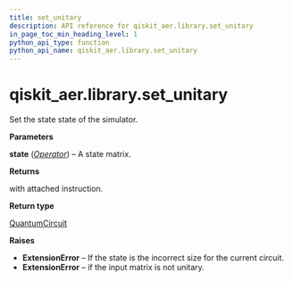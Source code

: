 ```yaml
---
title: set_unitary
description: API reference for qiskit_aer.library.set_unitary
in_page_toc_min_heading_level: 1
python_api_type: function
python_api_name: qiskit_aer.library.set_unitary
---
```


# qiskit\_aer.library.set\_unitary

<Function id="qiskit_aer.library.set_unitary" github="https://github.com/qiskit/qiskit-aer/tree/stable/0.11/qiskit_aer/library/set_instructions/set_unitary.py" signature="set_unitary(self, state)">
  Set the state state of the simulator.

  **Parameters**

  **state** ([*Operator*](qiskit.quantum_info.Operator "qiskit.quantum_info.Operator")) – A state matrix.

  **Returns**

  with attached instruction.

  **Return type**

  [QuantumCircuit](qiskit.circuit.QuantumCircuit "qiskit.circuit.QuantumCircuit")

  **Raises**

  *   **ExtensionError** – If the state is the incorrect size for the current circuit.
  *   **ExtensionError** – if the input matrix is not unitary.
</Function>

